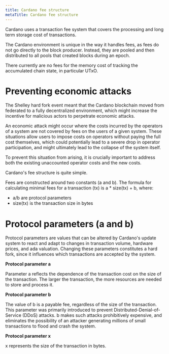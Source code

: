 ```yaml
---
title: Cardano fee structure
metaTitle: Cardano fee structure
---
```


Cardano uses a transaction fee system that covers the processing and long term
storage cost of transactions.

The Cardano environment is unique in the way it handles fees, as fees do not go
directly to the block producer. Instead, they are pooled and then distributed to
all pools that created blocks during an epoch.

There currently are no fees for the memory cost of tracking the accumulated
chain state, in particular UTxO.

# Preventing economic attacks

The Shelley hard fork event meant that the Cardano blockchain moved from
federated to a fully decentralized environment, which might increase the
incentive for malicious actors to perpetrate economic attacks.

An economic attack might occur where the costs incurred by the operators of a
system are not covered by fees on the users of a given system. These situations
allow users to impose costs on operators without paying the full cost
themselves, which could potentially lead to a severe drop in operator
participation, and might ultimately lead to the collapse of the system itself.

To prevent this situation from arising, it is crucially important to address
both the existing unaccounted operator costs and the new costs.

Cardano's fee structure is quite simple.

Fees are constructed around two constants (a and b). The formula for calculating
minimal fees for a transaction (tx) is a \* size(tx) + b, where:

- a/b are protocol parameters
- size(tx) is the transaction size in bytes

# Protocol parameters (a and b)

Protocol parameters are values that can be altered by Cardano's update system to
react and adapt to changes in transaction volume, hardware prices, and ada
valuation. Changing these parameters constitutes a hard fork, since it
influences which transactions are accepted by the system.

**Protocol parameter a**

Parameter a reflects the dependence of the transaction cost on the size of the
transaction. The larger the transaction, the more resources are needed to store
and process it.

**Protocol parameter b**

The value of b is a payable fee, regardless of the size of the transaction. This
parameter was primarily introduced to prevent Distributed-Denial-of-Service
(DDoS) attacks. b makes such attacks prohibitively expensive, and eliminates the
possibility of an attacker generating millions of small transactions to flood
and crash the system.

**Protocol parameter x**

x represents the size of the transaction in bytes.
